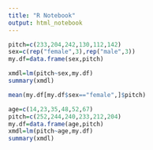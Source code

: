 ```yaml
---
title: "R Notebook"
output: html_notebook
---
```





```r
pitch=c(233,204,242,130,112,142)
sex=c(rep("female",3),rep("male",3))
my.df=data.frame(sex,pitch)

```


```r
xmdl=lm(pitch~sex,my.df)
summary(xmdl)
```

```r
mean(my.df[my.df$sex=="female",]$pitch)
```

```r
age=c(14,23,35,48,52,67)
pitch=c(252,244,240,233,212,204)
my.df=data.frame(age,pitch)
xmdl=lm(pitch~age,my.df)
summary(xmdl)
```

















